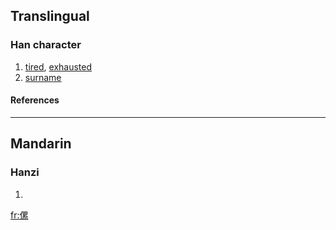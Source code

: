 ==Translingual==
===Han character===
{{Han char|rn=9|rad=人|as=11|sn=13|four=|canj=人田女火 (OWVF)}}
# [[tired]], [[exhausted]]
# [[surname]]
====References====
{{Han ref|kx=0114.070|dkj=01003|dj=0242.180|hdz=10211.040|uh=50AB|ud=20651}}
----
==Mandarin==
===Hanzi===
{{cmn-hanzi|pin=[[lěi]] ([[lei3]])|wg=lei<sup>3</sup>}}
# {{defn|Mandarin}}




[[fr:傫]]
